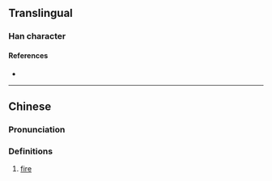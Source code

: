 {{character info}}
==Translingual==

===Han character===
{{Han char|rn=86|rad=火|as=15|sn=19|four=96814|canj=FWGG|ids=⿰火墨}}

====References====
* {{Han ref|kx=0686.150|dkj=19539|hdz=32245.130|uh=7205|ud=29189|bh=F26D|bd=62061}}

----

==Chinese==
{{zh-forms}}

===Pronunciation===
{{zh-pron
|m=mò
|c=mak6
|mc=
|oc=
|cat=
}}

===Definitions===
{{zh-hanzi}}

# [[fire]] {{gl|appearance}}